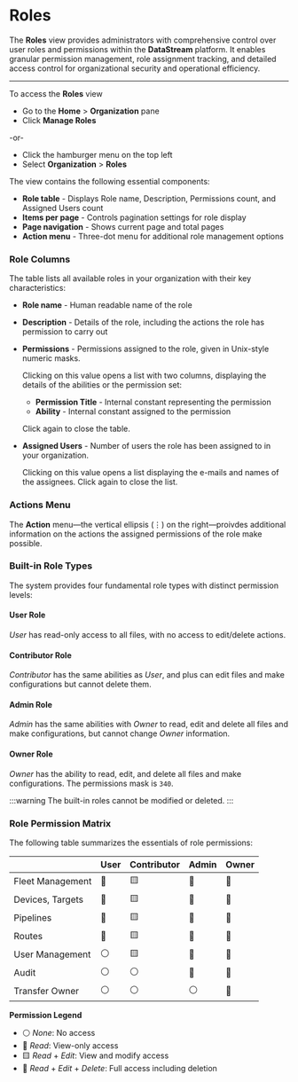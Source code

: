 # Roles

The **Roles** view provides administrators with comprehensive control over user roles and permissions within the **DataStream** platform. It enables granular permission management, role assignment tracking, and detailed access control for organizational security and operational efficiency.

---

To access the **Roles** view 

- Go to the **Home** > **Organization** pane
- Click **Manage Roles**

-or-

- Click the hamburger menu on the top left
- Select **Organization** > **Roles**

The view contains the following essential components:

- **Role table** - Displays Role name, Description, Permissions count, and Assigned Users count
- **Items per page** - Controls pagination settings for role display
- **Page navigation** - Shows current page and total pages
- **Action menu** - Three-dot menu for additional role management options

### Role Columns

The table lists all available roles in your organization with their key characteristics:

- **Role name** - Human readable name of the role
- **Description** - Details of the role, including the actions the role has permission to carry out
- **Permissions** - Permissions assigned to the role, given in Unix-style numeric masks.

  Clicking on this value opens a list with two columns, displaying the details of the abilities or the permission set:
  
  - **Permission Title** - Internal constant representing the permission
  - **Ability** - Internal constant assigned to the permission
  
  Click again to close the table.

- **Assigned Users** - Number of users the role has been assigned to in your organization.

  Clicking on this value opens a list displaying the e-mails and names of the assignees. Click again to close the list.

### Actions Menu

The **Action** menu&mdash;the vertical ellipsis (&#x22EE;) on the right&mdash;proivdes additional information on the actions the assigned permissions of the role make possible.

### Built-in Role Types

The system provides four fundamental role types with distinct permission levels:

#### User Role

_User_ has read-only access to all files, with no access to edit/delete actions.

#### Contributor Role

_Contributor_ has the same abilities as _User_, and plus can edit files and make configurations but cannot delete them.

#### Admin Role

_Admin_ has the same abilities with _Owner_ to read, edit and delete all files and make configurations, but cannot change _Owner_ information.

#### Owner Role

_Owner_ has the ability to read, edit, and delete all files and make configurations. The permissions mask is `340`.

:::warning
The built-in roles cannot be modified or deleted.
:::

### Role Permission Matrix

The following table summarizes the essentials of role permissions:

||User|Contributor|Admin|Owner|
|:--|---|---|---|---|
|Fleet Management|📗|🟨|📘|📘|
|Devices, Targets|📗|🟨|📘|📘|
|Pipelines|📗|🟨|📘|📘|
|Routes|📗|🟨|📘|📘|
|User Management|⚪️|🟨|📘|📘|
|Audit|⚪️|⚪️|📘|📘|
|Transfer Owner|⚪️|⚪️|⚪️|📘|

**Permission Legend**

- ⚪️ _None_: No access
- 📗 _Read_: View-only access
- 🟨 _Read_ + _Edit_: View and modify access
- 📘 _Read_ + _Edit_ + _Delete_: Full access including deletion
